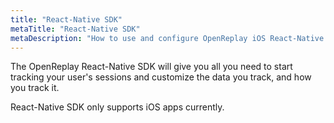 ```yaml
---
title: "React-Native SDK"
metaTitle: "React-Native SDK"
metaDescription: "How to use and configure OpenReplay iOS React-Native SDK."
---
```


The OpenReplay React-Native SDK will give you all you need to start tracking your user's sessions and customize the data you track, and how you track it.


<Aside type="note">
	React-Native SDK only supports iOS apps currently.
</Aside>


<div class="grid grid-cols-1 md:grid-cols-12 gap-6 ">
	<ORCard title="Initialize it" url="/rn-sdk/init" description="Learn about all the configuration options available to install and initialize the tracker." width="50"/>
	<ORCard title="Know the methods" url="/rn-sdk/modules" description="The list of all exported modules." width="50"/>
</div>
